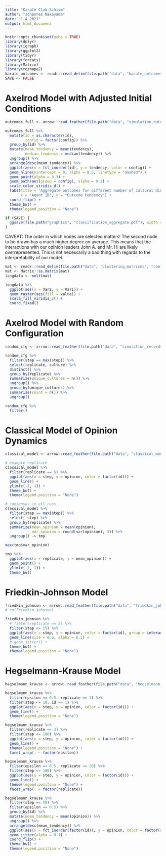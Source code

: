```yaml
---
title: "Karate Club Schism"
author: "Johannes Nakayama"
date: "1 4 2021"
output: html_document
---
```


```r
knitr::opts_chunk$set(echo = TRUE)
library(dplyr)
library(igraph)
library(ggplot2)
library(tidyr)
library(forcats)
library(Matrix)
library(reshape2)
karate_outcomes <- readr::read_delim(file.path("data", "karate_outcomes.csv"), delim = ";")
SAVE <- FALSE
```



# Axelrod Model with Adjusted Initial Conditions

```r
outcomes_full <- arrow::read_feather(file.path("data", "simulation_outcomes", "outcomes_full.arrow"))
```

```r

outcomes_full %>% 
  mutate(id = as.character(id),
         config = factor(config)) %>% 
  group_by(id) %>% 
  mutate(mean_tendency = mean(tendency),
         median_tendency = median(tendency)) %>% 
  ungroup() %>% 
  arrange(desc(mean_tendency)) %>% 
  ggplot(aes(x = fct_inorder(id), y = tendency, color = config)) +
  geom_hline(yintercept = 0, alpha = 0.5, linetype = "dashed") +
  geom_point(alpha = 0.3) +
  geom_path(aes(group = config), alpha = 0.2) +
  scale_color_viridis_d() +
  labs(title = "Aggregate outcomes for different number of cultural dimensions", 
       x = "Agent ID", y = "Outcome tendency") +
  coord_flip() +
  theme_bw() +
  theme(legend.position = "None")

if (SAVE) {
  ggsave(file.path("graphics", "classification_aggregate.pdf"), width = 7, height = 4.5)
}
```



CAVEAT: The order in which nodes are selected matters! The second node to be drawn has a much higher degree on average. This means that the interactions with our opinion leaders John A. and Mr. Hi are likely overrepresented. This is not necessarily a bad thing with regards to the interpretability of our model.



```r

mat <- readr::read_delim(file.path("data", "clustering_matrices", "config_003.txt"), delim = ",", col_names = FALSE)
mat <- Matrix::as.matrix(mat)
longdata <- melt(mat)

longdata %>% 
  ggplot(aes(x = Var2, y = Var1)) +
  geom_raster(aes(fill = value)) +
  scale_fill_viridis_c() +
  coord_fixed()

```












# Axelrod Model with Random Configuration

```r

random_cfg <- arrow::read_feather(file.path("data", "simulation_records", "random_config.arrow"))

```



```r

random_cfg %>% 
  filter(step == max(step)) %>% 
  select(replicate, culture) %>% 
  distinct() %>% 
  group_by(replicate) %>% 
  summarize(unique_cultures = n()) %>% 
  ungroup() %>% 
  group_by(unique_cultures) %>% 
  summarize(count = n()) %>% 
  ungroup()

```


```r
random_cfg %>% 
  filter()
```




# Classical Model of Opinion Dynamics

```r

classical_model <- arrow::read_feather(file.path("data", "classical_model", "classical_model.arrow"))

```


```r

# example replicate
classical_model %>% 
  filter(replicate == 6) %>% 
  ggplot(aes(x = step, y = opinion, color = factor(id))) +
  geom_line() +
  ylim(c(-1, 1)) +
  theme_bw() +
  theme(legend.position = "None")

# consensus in all runs
classical_model %>% 
  filter(step == max(step)) %>% 
  select(-step) %>% 
  group_by(replicate) %>% 
  summarize(mean_opinion = mean(opinion),
            var_opinion = round(var(opinion), 3)) %>%
  ungroup() -> tmp 

max(tmp$var_opinion)

tmp %>% 
  ggplot(aes(x = replicate, y = mean_opinion)) +
  geom_point() +
  ylim(c(-1, 1)) +
  theme_bw()


```



# Friedkin-Johnson Model

```r

friedkin_johnson <- arrow::read_feather(file.path("data", "friedkin_johnson", "friedkin_johnson.arrow"))
# rm(friedkin_johnson)
```


```r

friedkin_johnson %>% 
  # filter(replicate == 3) %>% 
  filter(step <= 15) %>% 
  ggplot(aes(x = step, y = opinion, color = factor(id), group = interaction(id, replicate))) +
  geom_line(size = 0.6, alpha = 0.3) +
  # geom_jitter() +
  theme_bw() +
  theme(legend.position = "None")

```


# Hegselmann-Krause Model


```r
hegselmann_krause <- arrow::read_feather(file.path("data", "hegselmann_krause", "hegselmann_krause.arrow"))
```


```r
hegselmann_krause %>% 
  filter(epsilon == 0.5, replicate == 1) %>% 
  filter(step <= 10, id == 1) %>% 
  ggplot(aes(x = step, y = opinion, color = factor(id))) +
  geom_line() +
  theme(legend.position = "None")
```



```r

hegselmann_krause %>% 
  filter(replicate == 3) %>% 
  filter(step <= 100) %>% 
  ggplot(aes(x = step, y = opinion, color = factor(id))) +
  geom_line() +
  theme(legend.position = "None") +
  facet_wrap(. ~ factor(epsilon))

```


```r

hegselmann_krause %>% 
  filter(epsilon == 0.5, replicate <= 20) %>% 
  filter(step <= 100) %>% 
  ggplot(aes(x = step, y = opinion, color = factor(id))) +
  geom_line() +
  theme(legend.position = "None") +
  facet_wrap(. ~ factor(replicate))

```


```r

hegselmann_krause %>% 
  filter(step == 50) %>% 
  filter(epsilon == 0.5) %>% 
  group_by(id) %>% 
  mutate(mean_tendency = mean(opinion)) %>% 
  ungroup() %>% 
  arrange(desc(mean_tendency)) %>% 
  ggplot(aes(x = fct_inorder(factor(id)), y = opinion, color = factor(replicate))) +
  geom_jitter(alpha = 0.1) +
  coord_flip() +
  theme_bw() +
  theme(legend.position = "None")
  

```




































